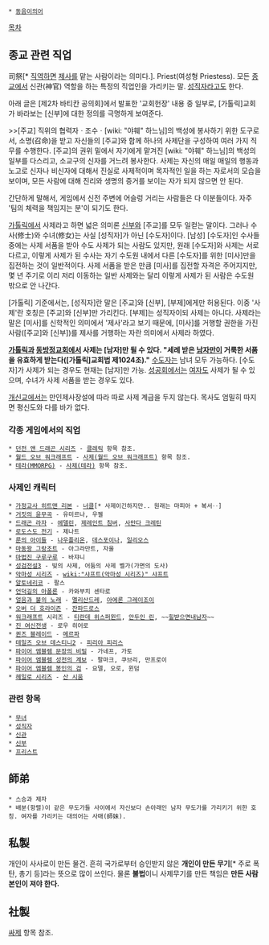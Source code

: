  * [[동음이의어]]

[[목차]]
== 종교 관련 직업 ==
司祭[* [[직역]]하면 [[제사]]를 맡는 사람이라는 의미다.]. Priest(여성형 Priestess). 모든 [[종교]]에서 신관(神官) 역할을 하는 특정의 직업인을 가리키는 말. [[성직자]]라고도 한다.

아래 글은 [제2차 바티칸 공의회]에서 발표한 '교회헌장' 내용 중 일부로, [가톨릭]교회가 바라보는 [신부]에 대한 정의를 극명하게 보여준다.

>>[주교] 직위의 협력자ㆍ조수ㆍ[wiki: "야훼" 하느님]의 백성에 봉사하기 위한 도구로서, 소명(召命)을 받고 자신들의 [주교]와 함께 하나의 사제단을 구성하여 여러 가지 직무를 수행한다. [주교]의 권위 밑에서 자기에게 맡겨진 [wiki: "야훼" 하느님]의 백성의 일부를 다스리고, 소교구의 신자를 거느려 봉사한다. 사제는 자신의 매일 매일의 행동과 노고로 신자나 비신자에 대해서 진실로 사제적이며 목자적인 일을 하는 자로서의 모습을 보이며, 모든 사람에 대해 진리와 생명의 증거를 보이는 자가 되지 않으면 안 된다.

간단하게 말해서, 게임에서 신전 주변에 어슬렁 거리는 사람들은 다 이분들이다. 자주 '팀의 체력을 책임지는 분'이 되기도 한다.

[[가톨릭]]에서 사제라고 하면 넓은 의미론 [[신부]]와 [주교]를 모두 일컫는 말이다. 그러나 수사(修士)와 수녀(修女)는 사실 [성직자]가 아닌 [수도자]이다. [남성] [수도자]인 수사들 중에는 사제 서품을 받아 수도 사제가 되는 사람도 있지만, 원래 [수도자]와 사제는 서로 다르고, 이렇게 사제가 된 수사는 자기 수도원 내에서 다른 [수도자]를 위한 [미사]만을 집전하는 것이 일반적이다. 사제 서품을 받은 만큼 [미사]를 집전할 자격은 주어지지만, 몇 년 주기로 이리 저리 이동하는 일반 사제와는 달리 이렇게 사제가 된 사람은 수도원 밖으로 안 나간다.

[가톨릭] 기준에서는, [성직자]란 말은 [주교]와 [신부], [부제]에게만 허용된다. 이중 '사제'란 호칭은 [주교]와 [신부]만 가리킨다. [부제]는 성직자이되 사제는 아니다. 사제라는 말은 [미사]를 신학적인 의미에서 '제사'라고 보기 때문에, [미사]를 거행할 권한을 가진 사람([주교]와 [신부])를 제사를 거행하는 자란 의미에서 사제라 하였다.

'''[[가톨릭]]과 [[동방정교회]]에서 사제는 [남자]만 될 수 있다. "세례 받은 [[남자]]만이 거룩한 서품을 유효하게 받는다([가톨릭]교회법 제1024조)."''' [[수도자]]는 남녀 모두 가능하다. [수도자]가 사제가 되는 경우도 현재는 [남자]만 가능. [[성공회]]에서는 [[여자]]도 사제가 될 수 있으며, 수녀가 사제 서품을 받는 경우도 있다.

[[개신교]]에서는 만인제사장설에 따라 따로 사제 계급을 두지 않는다. 목사도 엄밀히 따지면 평신도와 다를 바가 없다.
=== 각종 게임에서의 직업 ===
 * [[던전 앤 드래곤 시리즈]] - [[클레릭]] 항목 참조.
 * [[월드 오브 워크래프트]] - [[사제(월드 오브 워크래프트)]] 항목 참조.
 * [[테라(MMORPG)]] - [[사제(테라)]] 항목 참조.

=== 사제인 캐릭터 ===
 * [[가정교사 히트맨 리본]] - [[너클]][* 사제이긴하지만.. 원래는 마피아 + 복서‥]
 * [[거짓의 윤무곡]] - 유미르나, 우젤
 * [[드래곤 라자]] - [[에델린]], [[제레인트 침버]], [[사만다 크레틴]]
 * [[로도스도 전기]] - 제나트
 * [[룬의 아이들]] - [[나우플리온]], [[데스포이나]], [[일리오스]]
 * [[마동왕 그랑조트]] - 아그라만트, 자울
 * [[마법진 구루구루]] - 바쟈니
 * [[성검전설3]] - 빛의 사제, 어둠의 사제 벨가(가면의 도사)
 * [[악마성 시리즈]] - [[wiki:"샤프트(악마성 시리즈)" 샤프트]]
 * [[알토네리코]] - 팔스
 * [[언덕길의 아폴론]] - 카와부치 센타로
 * [[얼음과 불의 노래]] - [[멜리산드레]], [[아에론 그레이조이]]
 * [[오버 더 호라이즌]] - [[잔파드로스]]
 * [[워크래프트]] 시리즈 - [[티란데 위스퍼윈드]], [[안두인 린]], ~~[[드워프 여자|힐받으면내남자]]~~
 * [[진 여신전생]] - 로우 히어로
 * [[퀸즈 블레이드]] - [[메르파]]
 * [[테일즈 오브 데스티니2]] - [[피리아 피리스]]
 * [[파이어 엠블렘 문장의 비밀]] - 가네프, 가토
 * [[파이어 엠블렘 성전의 계보]] - 팔마크, 쿠브리, 만프로이
 * [[파이어 엠블렘 봉인의 검]] - 요델, 오로, 윈덤
 * [[헤일로 시리즈]] - [[산 시움]]

=== 관련 항목 ===
 * [[무녀]]
 * [[성직자]]
 * [[신관]]
 * [[신부]]
 * [[프리스트]]

== 師弟 ==
 * 스승과 제자
 * 배분(항렬)이 같은 무도가들 사이에서 자신보다 손아래인 남자 무도가를 가리키기 위한 호칭. 여자를 가리키는 대의어는 사매(師妹).

== 私製 ==
개인이 사사로이 만든 물건. 흔히 국가로부터 승인받지 않은 '''개인이 만든 무기'''[* 주로 폭탄, 총기 등]라는 뜻으로 많이 쓰인다. 물론 '''불법'''이니 사제무기를 만든 책임은 '''만든 사람 본인이 져야 한다.'''

== 社製 ==
[[싸제]] 항목 참조.
